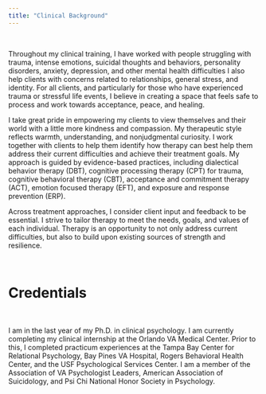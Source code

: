 ```yaml
---
title: "Clinical Background"
---
```


<br>

Throughout my clinical training, I have worked with people struggling with trauma, intense emotions, suicidal thoughts and behaviors, personality disorders, anxiety, depression, and other mental health difficulties I also help clients with concerns related to relationships, general stress, and identity. For all clients, and particularly for those who have experienced trauma or stressful life events, I believe in creating a space that feels safe to process and work towards acceptance, peace, and healing.

I take great pride in empowering my clients to view themselves and their world with a little more kindness and compassion. My therapeutic style reflects warmth, understanding, and nonjudgmental curiosity. I work together with clients to help them identify how therapy can best help them address their current difficulties and achieve their treatment goals. My approach is guided by evidence-based practices, including dialectical behavior therapy (DBT), cognitive processing therapy (CPT) for trauma, cognitive behavioral therapy (CBT), acceptance and commitment therapy (ACT), emotion focused therapy (EFT), and exposure and response prevention (ERP).

Across treatment approaches, I consider client input and feedback to be essential. I strive to tailor therapy to meet the needs, goals, and values of each individual. Therapy is an opportunity to not only address current difficulties, but also to build upon existing sources of strength and resilience. 

<br>

# Credentials

<br>

I am in the last year of my Ph.D. in clinical psychology. I am currently completing my clinical internship at the Orlando VA Medical Center. Prior to this, I completed practicum experiences at the Tampa Bay Center for Relational Psychology, Bay Pines VA Hospital, Rogers Behavioral Health Center, and the USF Psychological Services Center. I am a member of the Association of VA Psychologist Leaders, American Association of Suicidology, and Psi Chi National Honor Society in Psychology. 
